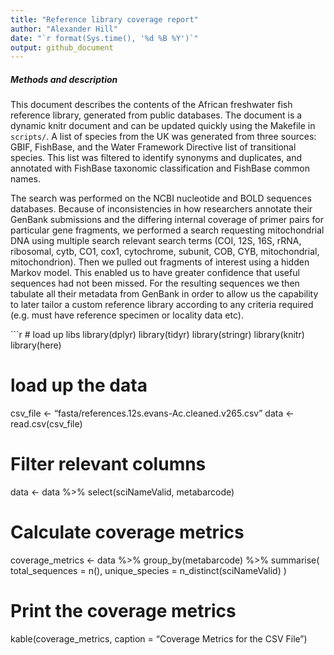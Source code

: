 ```yaml
---
title: "Reference library coverage report"
author: "Alexander Hill"
date: "`r format(Sys.time(), '%d %B %Y')`"
output: github_document
---
```


##### Methods and description
This document describes the contents of the African freshwater fish reference library, generated from public databases. 
The document is a dynamic knitr document and can be updated quickly using the Makefile in `scripts/`.
A list of species from the UK was generated from three sources: GBIF, FishBase, and the Water Framework Directive list of transitional species.
This list was filtered to identify synonyms and duplicates, and annotated with FishBase taxonomic classification and FishBase common names.

The search was performed on the NCBI nucleotide and BOLD sequences databases. 
Because of inconsistencies in how researchers annotate their GenBank submissions and the differing internal coverage of primer pairs for particular gene fragments, we performed a search requesting mitochondrial DNA using multiple search relevant search terms (COI, 12S, 16S, rRNA, ribosomal, cytb, CO1, cox1, cytochrome, subunit, COB, CYB, mitochondrial, mitochondrion).
Then we pulled out fragments of interest using a hidden Markov model. This enabled us to have greater confidence that useful sequences had not been missed.
For the resulting sequences we then tabulate all their metadata from GenBank in order to allow us the capability to later tailor a custom reference library according to any criteria required (e.g. must have reference specimen or locality data etc).

```r
# load up libs
library(dplyr)
library(tidyr)
library(stringr)
library(knitr)
library(here)

# load up the data
csv_file <- "fasta/references.12s.evans-Ac.cleaned.v265.csv"
data <- read.csv(csv_file)

# Filter relevant columns
data <- data %>% select(sciNameValid, metabarcode)

# Calculate coverage metrics
coverage_metrics <- data %>%
  group_by(metabarcode) %>%
  summarise(
    total_sequences = n(),
    unique_species = n_distinct(sciNameValid)
  )

# Print the coverage metrics
kable(coverage_metrics, caption = "Coverage Metrics for the CSV File")
